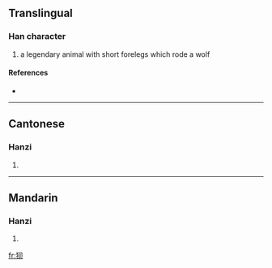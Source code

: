 {{see|狽}}
==Translingual==

===Han character===
{{Han char|rn=94|rad=犬|as=04|sn=7|four=|canj=大竹月人 (KHBO)}}

# a legendary animal with short forelegs which rode a wolf

====References====
* {{Han ref|kx=0708.021|hdz=21336.060|uh=72C8|ud=29384}}

----

==Cantonese==

===Hanzi===
{{yue-hanzi|jyut=|y=bui3}}

# {{defn|Cantonese}}

----

==Mandarin==

===Hanzi===
{{cmn-hanzi|tra=狽|pin=[[bèi]] ([[bei4]])|wg=pei<sup>4</sup>}}

# {{defn|Mandarin}}

[[fr:狈]]